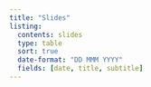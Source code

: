 ```yaml
---
title: "Slides"
listing:
  contents: slides
  type: table
  sort: true
  date-format: "DD MMM YYYY"
  fields: [date, title, subtitle]
---
```

